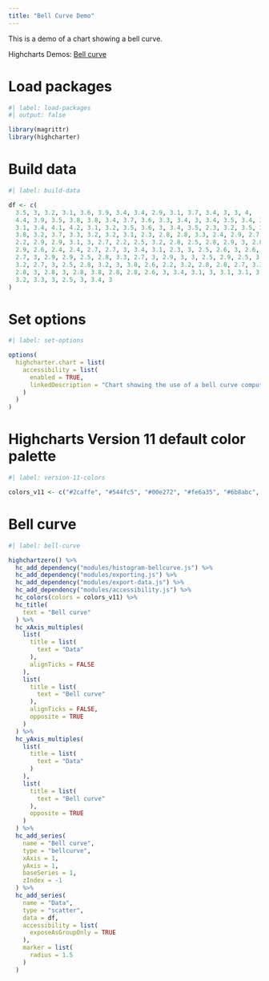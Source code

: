 ```yaml
---
title: "Bell Curve Demo"
---
```


This is a demo of a chart showing a bell curve.

Highcharts Demos: [Bell curve](https://www.highcharts.com/demo/bellcurve)

# Load packages

```r
#| label: load-packages
#| output: false

library(magrittr)
library(highcharter)
```

# Build data

```r
#| label: build-data

df <- c(
  3.5, 3, 3.2, 3.1, 3.6, 3.9, 3.4, 3.4, 2.9, 3.1, 3.7, 3.4, 3, 3, 4,
  4.4, 3.9, 3.5, 3.8, 3.8, 3.4, 3.7, 3.6, 3.3, 3.4, 3, 3.4, 3.5, 3.4, 3.2,
  3.1, 3.4, 4.1, 4.2, 3.1, 3.2, 3.5, 3.6, 3, 3.4, 3.5, 2.3, 3.2, 3.5, 3.8, 3,
  3.8, 3.2, 3.7, 3.3, 3.2, 3.2, 3.1, 2.3, 2.8, 2.8, 3.3, 2.4, 2.9, 2.7, 2, 3,
  2.2, 2.9, 2.9, 3.1, 3, 2.7, 2.2, 2.5, 3.2, 2.8, 2.5, 2.8, 2.9, 3, 2.8, 3,
  2.9, 2.6, 2.4, 2.4, 2.7, 2.7, 3, 3.4, 3.1, 2.3, 3, 2.5, 2.6, 3, 2.6, 2.3,
  2.7, 3, 2.9, 2.9, 2.5, 2.8, 3.3, 2.7, 3, 2.9, 3, 3, 2.5, 2.9, 2.5, 3.6,
  3.2, 2.7, 3, 2.5, 2.8, 3.2, 3, 3.8, 2.6, 2.2, 3.2, 2.8, 2.8, 2.7, 3.3, 3.2,
  2.8, 3, 2.8, 3, 2.8, 3.8, 2.8, 2.8, 2.6, 3, 3.4, 3.1, 3, 3.1, 3.1, 3.1, 2.7,
  3.2, 3.3, 3, 2.5, 3, 3.4, 3
)
```

# Set options

```r
#| label: set-options

options(
  highcharter.chart = list(
    accessibility = list(
      enabled = TRUE,
      linkedDescription = "Chart showing the use of a bell curve computed automatically from a dataset. The source dataset is visualized as a scatter plot."
    )
  )
)
```

# Highcharts Version 11 default color palette

```r
#| label: version-11-colors

colors_v11 <- c("#2caffe", "#544fc5", "#00e272", "#fe6a35", "#6b8abc", "#d568fb", "#2ee0ca", "#fa4b42", "#feb56a", "#91e8e1")
```

# Bell curve

```r
#| label: bell-curve

highchartzero() %>% 
  hc_add_dependency("modules/histogram-bellcurve.js") %>% 
  hc_add_dependency("modules/exporting.js") %>% 
  hc_add_dependency("modules/export-data.js") %>% 
  hc_add_dependency("modules/accessibility.js") %>% 
  hc_colors(colors = colors_v11) %>% 
  hc_title(
    text = "Bell curve"
  ) %>% 
  hc_xAxis_multiples(
    list(
      title = list(
        text = "Data"
      ),
      alignTicks = FALSE
    ),
    list(
      title = list(
        text = "Bell curve"
      ),
      alignTicks = FALSE,
      opposite = TRUE
    )
  ) %>% 
  hc_yAxis_multiples(
    list(
      title = list(
        text = "Data"
      )
    ),
    list(
      title = list(
        text = "Bell curve"
      ),
      opposite = TRUE
    )
  ) %>% 
  hc_add_series(
    name = "Bell curve", 
    type = "bellcurve",
    xAxis = 1,
    yAxis = 1,
    baseSeries = 1,
    zIndex = -1
  ) %>% 
  hc_add_series(
    name = "Data",
    type = "scatter",
    data = df,
    accessibility = list(
      exposeAsGroupOnly = TRUE
    ),
    marker = list(
      radius = 1.5
    )
  )
```
